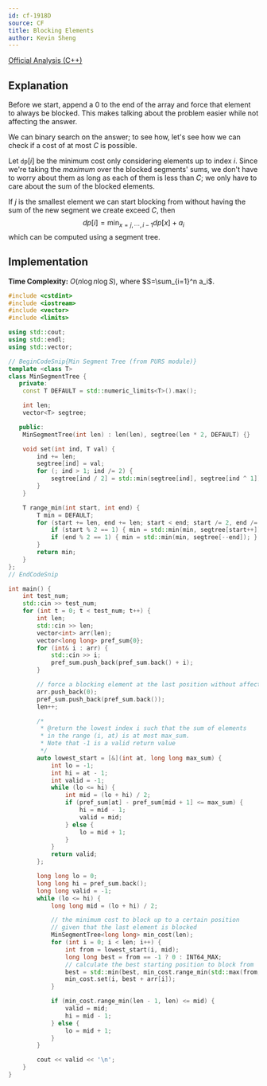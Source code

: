 ```yaml
---
id: cf-1918D
source: CF
title: Blocking Elements
author: Kevin Sheng
---
```


[Official Analysis (C++)](https://codeforces.com/blog/entry/125300)

## Explanation

Before we start, append a $0$ to the end of the array and force that element to always be blocked.
This makes talking about the problem easier while not affecting the answer.

We can binary search on the answer; to see how, let's see how we can check if a cost of at most $C$ is possible.

Let $\texttt{dp}[i]$ be the minimum cost only considering elements up to index $i$.
Since we're taking the *maximum* over the blocked segments' sums, we don't
have to worry about them as long as each of them is less than $C$;
we only have to care about the sum of the blocked elements.

If $j$ is the smallest element we can start blocking from without
having the sum of the new segment we create exceed $C$, then
$$
dp[i]=\min_{x=j, \cdots, i-1} dp[x]+a_i
$$
which can be computed using a segment tree.

## Implementation

**Time Complexity:** $O(n \log n \log S)$, where $S=\sum_{i=1}^n a_i$.

<LanguageSection>
<CPPSection>

```cpp
#include <cstdint>
#include <iostream>
#include <vector>
#include <limits>

using std::cout;
using std::endl;
using std::vector;

// BeginCodeSnip{Min Segment Tree (from PURS module)}
template <class T>
class MinSegmentTree {
   private:
	const T DEFAULT = std::numeric_limits<T>().max();

	int len;
	vector<T> segtree;

   public:
	MinSegmentTree(int len) : len(len), segtree(len * 2, DEFAULT) {}

	void set(int ind, T val) {
		ind += len;
		segtree[ind] = val;
		for (; ind > 1; ind /= 2) {
			segtree[ind / 2] = std::min(segtree[ind], segtree[ind ^ 1]);
		}
	}

	T range_min(int start, int end) {
		T min = DEFAULT;
		for (start += len, end += len; start < end; start /= 2, end /= 2) {
			if (start % 2 == 1) { min = std::min(min, segtree[start++]); }
			if (end % 2 == 1) { min = std::min(min, segtree[--end]); }
		}
		return min;
	}
};
// EndCodeSnip

int main() {
	int test_num;
	std::cin >> test_num;
	for (int t = 0; t < test_num; t++) {
		int len;
		std::cin >> len;
		vector<int> arr(len);
		vector<long long> pref_sum{0};
		for (int& i : arr) {
			std::cin >> i;
			pref_sum.push_back(pref_sum.back() + i);
		}

		// force a blocking element at the last position without affecting the answer
		arr.push_back(0);
		pref_sum.push_back(pref_sum.back());
		len++;

		/*
		 * @return the lowest index i such that the sum of elements
		 * in the range (i, at) is at most max_sum.
		 * Note that -1 is a valid return value
		 */
		auto lowest_start = [&](int at, long long max_sum) {
			int lo = -1;
			int hi = at - 1;
			int valid = -1;
			while (lo <= hi) {
				int mid = (lo + hi) / 2;
				if (pref_sum[at] - pref_sum[mid + 1] <= max_sum) {
					hi = mid - 1;
					valid = mid;
				} else {
					lo = mid + 1;
				}
			}
			return valid;
		};

		long long lo = 0;
		long long hi = pref_sum.back();
		long long valid = -1;
		while (lo <= hi) {
			long long mid = (lo + hi) / 2;

			// the minimum cost to block up to a certain position
			// given that the last element is blocked
			MinSegmentTree<long long> min_cost(len);
			for (int i = 0; i < len; i++) {
				int from = lowest_start(i, mid);
				long long best = from == -1 ? 0 : INT64_MAX;
				// calculate the best starting position to block from
				best = std::min(best, min_cost.range_min(std::max(from, 0), i));
				min_cost.set(i, best + arr[i]);
			}

			if (min_cost.range_min(len - 1, len) <= mid) {
				valid = mid;
				hi = mid - 1;
			} else {
				lo = mid + 1;
			}
		}

		cout << valid << '\n';
	}
}
```

</CPPSection>
</LanguageSection>
